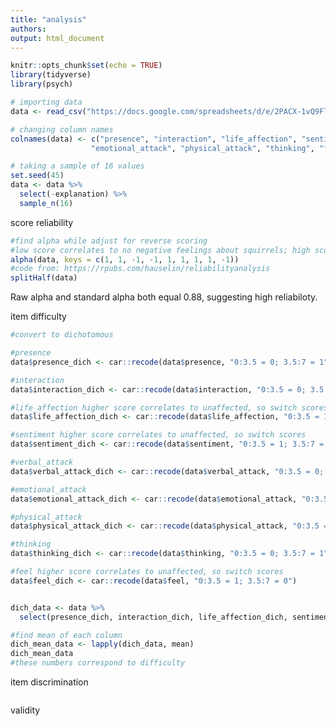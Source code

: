 ```yaml
---
title: "analysis"
authors: 
output: html_document
---
```


```r
knitr::opts_chunk$set(echo = TRUE)
library(tidyverse)
library(psych)
```

```r
# importing data
data <- read_csv("https://docs.google.com/spreadsheets/d/e/2PACX-1vQ9FlR9Jnryag3vJtrAD6O8vlkdO0jKpEUz2XHOCCDkc0DIqrNSgMyQUAM2RRfGFN8sxlbYSK64HAiH/pub?output=csv") %>% select(-Timestamp)

# changing column names
colnames(data) <- c("presence", "interaction", "life_affection", "sentiment", "verbal_attack",
                  "emotional_attack", "physical_attack", "thinking", "feel", "explanation")

# taking a sample of 16 values
set.seed(45)
data <- data %>% 
  select(-explanation) %>%
  sample_n(16)
```

score reliability 
```r
#find alpha while adjust for reverse scoring
#low score correlates to no negative feelings about squirrels; high score hate squirrels 
alpha(data, keys = c(1, 1, -1, -1, 1, 1, 1, 1, -1))
#code from: https://rpubs.com/hauselin/reliabilityanalysis
splitHalf(data)
```
Raw alpha and standard alpha both equal 0.88, suggesting high reliabiloty. 


item difficulty 
```r
#convert to dichotomous

#presence
data$presence_dich <- car::recode(data$presence, "0:3.5 = 0; 3.5:7 = 1")

#interaction
data$interaction_dich <- car::recode(data$interaction, "0:3.5 = 0; 3.5:7 = 1")

#life_affection higher score correlates to unaffected, so switch scores 
data$life_affection_dich <- car::recode(data$life_affection, "0:3.5 = 1; 3.5:7 = 0")

#sentiment higher score correlates to unaffected, so switch scores
data$sentiment_dich <- car::recode(data$sentiment, "0:3.5 = 1; 3.5:7 = 0")

#verbal_attack
data$verbal_attack_dich <- car::recode(data$verbal_attack, "0:3.5 = 0; 3.5:7 = 1")

#emotional_attack
data$emotional_attack_dich <- car::recode(data$emotional_attack, "0:3.5 = 0; 3.5:7 = 1")

#physical_attack
data$physical_attack_dich <- car::recode(data$physical_attack, "0:3.5 = 0; 3.5:7 = 1")

#thinking
data$thinking_dich <- car::recode(data$thinking, "0:3.5 = 0; 3.5:7 = 1")

#feel higher score correlates to unaffected, so switch scores
data$feel_dich <- car::recode(data$feel, "0:3.5 = 1; 3.5:7 = 0")


dich_data <- data %>% 
  select(presence_dich, interaction_dich, life_affection_dich, sentiment_dich, verbal_attack_dich, emotional_attack_dich, physical_attack_dich, thinking_dich, feel_dich)

#find mean of each column
dich_mean_data <- lapply(dich_data, mean)
dich_mean_data
#these numbers correspond to difficulty
```

item discrimination 
```r

```

validity
```r

```

